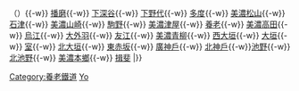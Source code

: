 {{鐵道路線|
| 模板名稱 = 養老線
| 名稱 = [[File:Yoro Railway Logo.svg|17px]] [[養老鐵道]] [[養老線]]
| 代表色  = forestgreen
| 背景顏色 = #FFFFFF
| 車站列表 =  [[桑名站|桑名]]{{-w}} （<s>{{link-ja|東方信號場|東方信号場}}</s>）{{-w}} [[播磨站|播磨]]{{-w}} [[下深谷站|下深谷]]{{-w}} [[下野代站|下野代]]{{-w}} [[多度站|多度]]{{-w}} [[美濃松山站|美濃松山]]{{-w}} [[石津站 (岐阜縣)|石津]]{{-w}} [[美濃山崎站|美濃山崎]]{{-w}} [[駒野站|駒野]]{{-w}} [[美濃津屋站|美濃津屋]]{{-w}} [[養老站|養老]]{{-w}} [[美濃高田站|美濃高田]]{{-w}} [[烏江站 (日本)|烏江]]{{-w}} [[大外羽站|大外羽]]{{-w}} [[友江站|友江]]{{-w}} [[美濃青柳站|美濃青柳]]{{-w}} [[西大垣站|西大垣]]{{-w}} [[大垣站|大垣]]{{-w}} [[室站|室]]{{-w}} [[北大垣站|北大垣]]{{-w}} [[東赤坂站|東赤坂]]{{-w}} [[廣神戶站|廣神戶]]{{-w}} [[北神戶站|北神戶]]{{-w}}[[池野站|池野]]{{-w}} [[北池野站|北池野]]{{-w}} [[美濃本鄉站|美濃本鄉]]{{-w}} [[揖斐站|揖斐]]
|}}<noinclude>
[[Category:養老鐵道]]
[[Category:日本鐵路路線模板|Yo]]
</noinclude>